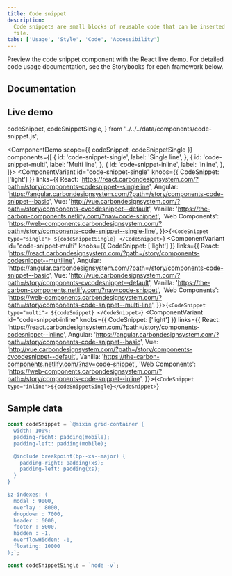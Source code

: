 ```yaml
---
title: Code snippet
description:
  Code snippets are small blocks of reusable code that can be inserted in a code
  file.
tabs: ['Usage', 'Style', 'Code', 'Accessibility']
---
```


<PageDescription>

Preview the code snippet component with the React live demo. For detailed code
usage documentation, see the Storybooks for each framework below.

</PageDescription>

## Documentation

<Row className="resource-card-group">
<Column colLg={4} colMd={4} noGutterSm>
  <ResourceCard
    subTitle="React"
    href="https://react.carbondesignsystem.com/?path=/story/components-codesnippet--inline"
    >

<MdxIcon name="react" />

  </ResourceCard>
</Column>
<Column colLg={4} colMd={4} noGutterSm>
  <ResourceCard
      subTitle="Angular (Community)"
      href="https://angular.carbondesignsystem.com/?path=/story/components-code-snippet--basic"
      >

<MdxIcon name="angular" />

  </ResourceCard>
</Column>
<Column colLg={4} colMd={4} noGutterSm>
  <ResourceCard
      subTitle="Vue (Community)"
      href="http://vue.carbondesignsystem.com/?path=/story/components-cvcodesnippet--default"
      >

<MdxIcon name="vue" />

  </ResourceCard>
</Column>
<Column colLg={4} colMd={4} noGutterSm>
  <ResourceCard
      subTitle="Web Components (Community)"
      href="https://web-components.carbondesignsystem.com/?path=/story/components-code-snippet--single-line"
      >

<MdxIcon name="webcomponents" />

  </ResourceCard>
</Column>
</Row>

## Live demo

  codeSnippet,
  codeSnippetSingle,
} from '../../../data/components/code-snippet.js';

<ComponentDemo
  scope={{ codeSnippet, codeSnippetSingle }}
  components={[
    {
      id: 'code-snippet-single',
      label: 'Single line',
    },
    {
      id: 'code-snippet-multi',
      label: 'Multi line',
    },
    {
      id: 'code-snippet-inline',
      label: 'Inline',
    },
  ]}>
  <ComponentVariant
    id="code-snippet-single"
    knobs={{ CodeSnippet: ['light'] }}
    links={{
      React:
        'https://react.carbondesignsystem.com/?path=/story/components-codesnippet--singleline',
      Angular:
        'https://angular.carbondesignsystem.com/?path=/story/components-code-snippet--basic',
      Vue: 'http://vue.carbondesignsystem.com/?path=/story/components-cvcodesnippet--default',
      Vanilla: 'https://the-carbon-components.netlify.com/?nav=code-snippet',
      'Web Components':
        'https://web-components.carbondesignsystem.com/?path=/story/components-code-snippet--single-line',
    }}>{`
    <CodeSnippet type="single">
    ${codeSnippetSingle}
    </CodeSnippet>
`}</ComponentVariant>
  <ComponentVariant
    id="code-snippet-multi"
    knobs={{ CodeSnippet: ['light'] }}
    links={{
      React:
        'https://react.carbondesignsystem.com/?path=/story/components-codesnippet--multiline',
      Angular:
        'https://angular.carbondesignsystem.com/?path=/story/components-code-snippet--basic',
      Vue: 'http://vue.carbondesignsystem.com/?path=/story/components-cvcodesnippet--default',
      Vanilla: 'https://the-carbon-components.netlify.com/?nav=code-snippet',
      'Web Components':
        'https://web-components.carbondesignsystem.com/?path=/story/components-code-snippet--multi-line',
    }}>{`
    <CodeSnippet type="multi">
    ${codeSnippet}
    </CodeSnippet>
`}</ComponentVariant>
  <ComponentVariant
    id="code-snippet-inline"
    knobs={{ CodeSnippet: ['light'] }}
    links={{
      React:
        'https://react.carbondesignsystem.com/?path=/story/components-codesnippet--inline',
      Angular:
        'https://angular.carbondesignsystem.com/?path=/story/components-code-snippet--basic',
      Vue: 'http://vue.carbondesignsystem.com/?path=/story/components-cvcodesnippet--default',
      Vanilla: 'https://the-carbon-components.netlify.com/?nav=code-snippet',
      'Web Components':
        'https://web-components.carbondesignsystem.com/?path=/story/components-code-snippet--inline',
    }}>{`
    <CodeSnippet type="inline">${codeSnippetSingle}</CodeSnippet>
`}</ComponentVariant>
</ComponentDemo>

## Sample data

```javascript
const codeSnippet = `@mixin grid-container {
  width: 100%;
  padding-right: padding(mobile);
  padding-left: padding(mobile);

  @include breakpoint(bp--xs--major) {
    padding-right: padding(xs);
    padding-left: padding(xs);
  }
}

$z-indexes: (
  modal : 9000,
  overlay : 8000,
  dropdown : 7000,
  header : 6000,
  footer : 5000,
  hidden : -1,
  overflowHidden: -1,
  floating: 10000
);`;

const codeSnippetSingle = `node -v`;
```
